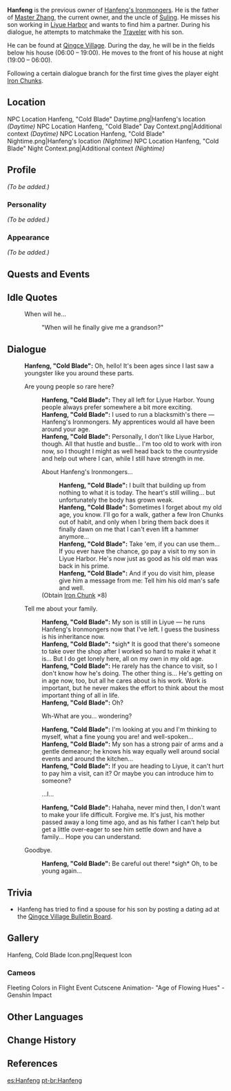 {{Meta
<!-- REMOVE THIS TEMPLATE AFTER ADDING MISSING INFO -->
|missing_NPC_profile  = yes
}}
{{Character Infobox
|type             = NPC
|region           = Liyue
|realname         = Hanfeng
|image            = NPC Hanfeng Cold Blade.png
|dialoguereward   = {{Card|Iron Chunk|8}}
|child            = Master Zhang
|relative         = Suling
|relativeNote     = Nephew
}}
'''Hanfeng''' {{Lang|zh=寒锋|zh_rm=Hánfēng}} is the previous owner of [[Hanfeng's Ironmongers]]. He is the father of [[Master Zhang]], the current owner, and the uncle of [[Suling]]. He misses his son working in [[Liyue Harbor]] and wants to find him a partner. During his dialogue, he attempts to matchmake the [[Traveler]] with his son.

He can be found at [[Qingce Village]]. During the day, he will be in the fields below his house (06:00 – 19:00). He moves to the front of his house at night (19:00 – 06:00).

Following a certain dialogue branch for the first time gives the player eight [[Iron Chunk]]s.

==Location==
<gallery>
NPC Location Hanfeng, "Cold Blade" Daytime.png|Hanfeng's location ''(Daytime)''
NPC Location Hanfeng, "Cold Blade" Day Context.png|Additional context ''(Daytime)''
NPC Location Hanfeng, "Cold Blade" Nightime.png|Hanfeng's location ''(Nightime)''
NPC Location Hanfeng, "Cold Blade" Night Context.png|Additional context ''(Nightime)''
</gallery>

==Profile==
<!--detailed story/lore information goes here-->
''(To be added.)''

===Personality===
''(To be added.)''

===Appearance===
''(To be added.)''

==Quests and Events==
{{Quests and Events}}

==Idle Quotes==
{{Dialogue start}}
: {{DIcon|Idle}} When will he...
:: {{A|VO Hanfeng Cold Blade 01.ogg}} "When will he finally give me a grandson?"
{{Dialogue end}}

==Dialogue==
{{Dialogue start}}
:'''Hanfeng, "Cold Blade":''' Oh, hello! It's been ages since I last saw a youngster like you around these parts.
:{{DIcon}} Are young people so rare here?
::'''Hanfeng, "Cold Blade":''' They all left for Liyue Harbor. Young people always prefer somewhere a bit more exciting.
::'''Hanfeng, "Cold Blade":''' I used to run a blacksmith's there &mdash; Hanfeng's Ironmongers. My apprentices would all have been around your age.
::'''Hanfeng, "Cold Blade":''' Personally, I don't like Liyue Harbor, though. All that hustle and bustle... I'm too old to work with iron now, so I thought I might as well head back to the countryside and help out where I can, while I still have strength in me.
::{{DIcon|Reward}} About Hanfeng's Ironmongers...
:::'''Hanfeng, "Cold Blade":''' I built that building up from nothing to what it is today. The heart's still willing... but unfortunately the body has grown weak.
:::'''Hanfeng, "Cold Blade":''' Sometimes I forget about my old age, you know. I'll go for a walk, gather a few Iron Chunks out of habit, and only when I bring them back does it finally dawn on me that I can't even lift a hammer anymore...
:::'''Hanfeng, "Cold Blade":''' Take 'em, if you can use them... If you ever have the chance, go pay a visit to my son in Liyue Harbor. He's now just as good as his old man was back in his prime.
:::'''Hanfeng, "Cold Blade":''' And if you do visit him, please give him a message from me: Tell him his old man's safe and well.
::;(Obtain [[Iron Chunk]] ×8)
:{{DIcon}} Tell me about your family.
::'''Hanfeng, "Cold Blade":''' My son is still in Liyue &mdash; he runs Hanfeng's Ironmongers now that I've left. I guess the business is his inheritance now.
::'''Hanfeng, "Cold Blade":''' *sigh* It is good that there's someone to take over the shop after I worked so hard to make it what it is... But I do get lonely here, all on my own in my old age.
::'''Hanfeng, "Cold Blade":''' He rarely has the chance to visit, so I don't know how he's doing. The other thing is... He's getting on in age now, too, but all he cares about is his work. Work is important, but he never makes the effort to think about the most important thing of all in life.
::'''Hanfeng, "Cold Blade":''' Oh?
::{{DIcon}} Wh-What are you... wondering?
::'''Hanfeng, "Cold Blade":''' I'm looking at you and I'm thinking to myself, what a fine young {{MC|man|lady|mc=1}} you are! {{MC|Handsome|Beautiful|mc=1}} and well-spoken...
::'''Hanfeng, "Cold Blade":''' My son has a strong pair of arms and a gentle demeanor; he knows his way equally well around social events and around the kitchen...
::'''Hanfeng, "Cold Blade":''' If you are heading to Liyue, it can't hurt to pay him a visit, can it? Or maybe you can introduce him to someone?
::{{DIcon}} ...I...
::'''Hanfeng, "Cold Blade":''' Hahaha, never mind then, I don't want to make your life difficult. Forgive me. It's just, his mother passed away a long time ago, and as his father I can't help but get a little over-eager to see him settle down and have a family... Hope you can understand.
:{{DIcon}} Goodbye.
::'''Hanfeng, "Cold Blade":''' Be careful out there! *sigh* Oh, to be young again...
{{Dialogue end}}

==Trivia==
*Hanfeng has tried to find a spouse for his son by posting a dating ad at the [[Qingce Village Bulletin Board]].

==Gallery==
<gallery>
Hanfeng, Cold Blade Icon.png|Request Icon
</gallery>
===Cameos===
<gallery>
Fleeting Colors in Flight Event Cutscene Animation- "Age of Flowing Hues" - Genshin Impact
</gallery>

==Other Languages==
{{Other Languages|default_hidden=1
|en      = Hanfeng, "Cold Blade"
|zhs     = 寒锋
|zhs_rm  = Hánfēng
|zht     = 寒鋒
|zht_rm  = Hánfēng
<!-- |zh_tl   = Cold Blade -->
|ja      = 寒鋒
|ja_rm   = Kanhou<ref>{{Ref/Quest|The Stars Inscribe the Year's Wishes|note=Japanese Voice-Over}}</ref>
|ko      = 한봉
|ko_rm   = Hanbong
|es      = Hanfeng
|fr      = Hanfeng
|ru      = Хань Фэн
|th      = Hanfeng
|vi      = Hanfeng
|de      = Hanfeng die kalte Klinge
|id      = Hanfeng
|pt      = Hanfeng
|tr      = "Soğuk Kılıç" Hanfeng
|it      = Hanfeng
}}

==Change History==
{{Change History|1.0}}

==References==
{{Reflist}}

[[es:Hanfeng]]
[[pt-br:Hanfeng]]